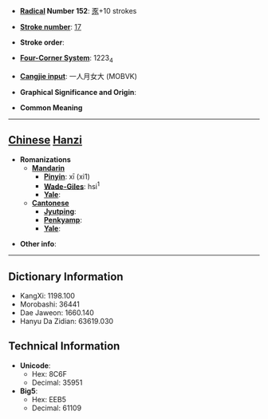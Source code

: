* '''[[Wiktionary:Chinese radical index| Radical]] Number 152''': [[Wiktionary:Chinese radical index 豕|豕]]+10 strokes

* '''[[Wiktionary:Chinese total strokes index|Stroke number]]''': [[Wiktionary:Chinese total strokes index 17|17]]

* '''Stroke order''': 

* '''[[Wiktionary:Chinese four corner index|Four-Corner System]]''': 1223<sub>4</sub>

* '''[[Wiktionary:Chinese Cangjie index|Cangjie input]]''': 一人月女大 (MOBVK)

* '''Graphical Significance and Origin''': 

* '''Common Meaning'''

----

== [[Chinese]] [[Hanzi]] ==

* '''Romanizations'''
** '''[[Mandarin]]'''
*** '''[[Pinyin]]''': xī (xi1)
*** '''[[Wade-Giles]]''': hsi<sup>1</sup>
*** '''[[Yale]]''': 
** '''[[Cantonese]]'''
*** '''[[Jyutping]]''':
*** '''[[Penkyamp]]''': 
*** '''[[Yale]]''': 

* '''Other info''': 

----

== Dictionary Information ==

* KangXi: 1198.100
* Morobashi: 36441
* Dae Jaweon: 1660.140
* Hanyu Da Zidian: 63619.030

== Technical Information ==

* '''Unicode''':
** Hex: 8C6F
** Decimal: 35951
* '''Big5''':
** Hex: EEB5
** Decimal: 61109